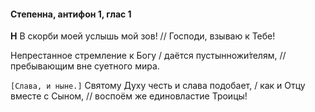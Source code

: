 #### Степенна, антифон 1, глас 1

**Н** В скорби моей услышь мой зов! // Господи, взываю к Тебе!

Непрестанное стремление к Богу / даётся пустынножи́телям, // пребывающим вне суетного мира.

<R>`[Слава, и ныне.]`</R> Святому Духу честь и слава подобает, / как и Отцу вместе с Сыном, // воспоём же единовластие Троицы!
